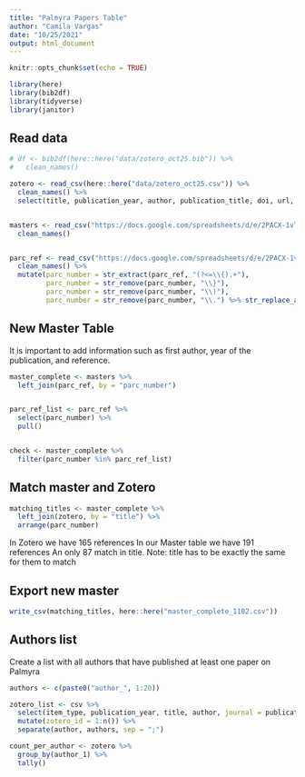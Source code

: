 ```yaml
---
title: "Palmyra Papers Table"
author: "Camila Vargas"
date: "10/25/2021"
output: html_document
---
```


```r
knitr::opts_chunk$set(echo = TRUE)

library(here)
library(bib2df)
library(tidyverse)
library(janitor)

```


## Read data
```r
# df <- bib2df(here::here("data/zotero_oct25.bib")) %>% 
#   clean_names()

zotero <- read_csv(here::here("data/zotero_oct25.csv")) %>% 
  clean_names() %>% 
  select(title, publication_year, author, publication_title, doi, url, date, journal_abbreviation)


masters <- read_csv("https://docs.google.com/spreadsheets/d/e/2PACX-1vTzUCO3Q2_b7uFlUp_eVCAx0Ss1RrgSWyksX8sTLqjmBEKmsiUM0S_kX2ZuxQJArQ/pub?gid=1022795869&single=true&output=csv") %>% 
  clean_names()


parc_ref <- read_csv("https://docs.google.com/spreadsheets/d/e/2PACX-1vTzUCO3Q2_b7uFlUp_eVCAx0Ss1RrgSWyksX8sTLqjmBEKmsiUM0S_kX2ZuxQJArQ/pub?gid=2073943422&single=true&output=csv") %>% 
  clean_names() %>% 
  mutate(parc_number = str_extract(parc_ref, "(?<=\\{).+"),
         parc_number = str_remove(parc_number, "\\}"),
         parc_number = str_remove(parc_number, "\\)"),
         parc_number = str_remove(parc_number, "\\.") %>% str_replace_all(., fixed(" "), "")) ## removes all spaces inside the string

```



## New Master Table
It is important to add information such as first author, year of the publication, and reference.

```r
master_complete <- masters %>% 
  left_join(parc_ref, by = "parc_number")


parc_ref_list <- parc_ref %>% 
  select(parc_number) %>% 
  pull()


check <- master_complete %>% 
  filter(parc_number %in% parc_ref_list)

```


## Match master and Zotero

```r

matching_titles <- master_complete %>% 
  left_join(zotero, by = "title") %>% 
  arrange(parc_number)

```

In Zotero we have 165 references
In our Master table we have 191 references
An only 87 match in title.
Note: title has to be exactly the same for them to match

## Export new master

```r
write_csv(matching_titles, here::here("master_complete_1102.csv"))

```



## Authors list

Create a list with all authors that have published at least one paper on Palmyra
```r

authors <- c(paste0("author_", 1:20))

zotero_list <- csv %>% 
  select(item_type, publication_year, title, author, journal = publication_title, doi, url, manual_tags, abstract = abstract_note) %>% 
  mutate(zotero_id = 1:n()) %>% 
  separate(author, authors, sep = ";")

```


```r
count_per_author <- zotero %>% 
  group_by(author_1) %>% 
  tally()


```

